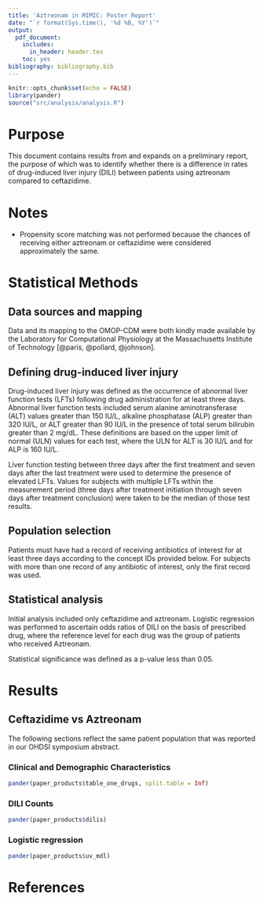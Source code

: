 ```yaml
---
title: 'Aztreonam in MIMIC: Poster Report'
date: "`r format(Sys.time(), '%d %B, %Y')`"
output:
  pdf_document:
    includes:
      in_header: header.tex
    toc: yes
bibliography: bibliography.bib
---
```


```r
knitr::opts_chunk$set(echo = FALSE)
library(pander)
source("src/analysis/analysis.R")
```

\pagebreak 

# Purpose

This document contains results from and expands on a preliminary report, the purpose of which was to identify whether there is a difference in rates of drug-induced liver injury (DILI) between patients using aztreonam compared to ceftazidime. 

# Notes  

- Propensity score matching was not performed because the chances of receiving either aztreonam or ceftazidime were considered approximately the same.    

# Statistical Methods

## Data sources and mapping

Data and its mapping to the OMOP-CDM were both kindly made available by the Laboratory for Computational Physiology at the Massachusetts Institute of Technology [@paris, @pollard, @johnson]. 

## Defining drug-induced liver injury

Drug-induced liver injury was defined as the occurrence of abnormal liver function tests (LFTs) following drug administration for at least three days. Abnormal liver function tests included serum alanine aminotransferase (ALT) values greater than 150 IU/L, alkaline phosphatase (ALP) greater than 320 IU/L, or ALT greater than 90 IU/L in the presence of total serum bilirubin greater than 2 mg/dL. These definitions are based on the upper limit of normal (ULN) values for each test, where the ULN for ALT is 30 IU/L and for ALP is 160 IU/L. 

Liver function testing between three days after the first treatment and seven days after the last treatment were used to determine the presence of elevated LFTs. Values for subjects with multiple LFTs within the measurement period (three days after treatment initiation through seven days after treatment conclusion) were taken to be the median of those test results. 

## Population selection 

Patients must have had a record of receiving antibiotics of interest for at least three days according to the concept IDs provided below. For subjects with more than one record of any antibiotic of interest, only the first record was used. 

## Statistical analysis

Initial analysis included only ceftazidime and aztreonam. Logistic regression was performed to ascertain odds ratios of DILI on the basis of prescribed drug, where the reference level for each drug was the group of patients who received Aztreonam. 

Statistical significance was defined as a p-value less than 0.05. 

\pagebreak 

# Results

## Ceftazidime vs Aztreonam

The following sections reflect the same patient population that was reported in our OHDSI symposium abstract. 

### Clinical and Demographic Characteristics

```r
pander(paper_products$table_one_drugs, split.table = Inf)
```

### DILI Counts

```r
pander(paper_products$dilis)
```

### Logistic regression            

```r
pander(paper_products$uv_mdl)
```

\pagebreak 

# References
